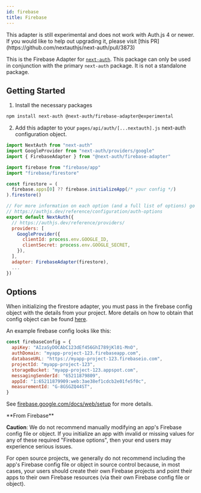 ```yaml
---
id: firebase
title: Firebase
---
```



<Callout type="warning">
This adapter is still experimental and does not work with Auth.js 4 or newer. If you would like to help out upgrading it, please visit [this PR](https://github.com/nextauthjs/next-auth/pull/3873)
</Callout>

This is the Firebase Adapter for [`next-auth`](https://authjs.dev). This package can only be used in conjunction with the primary `next-auth` package. It is not a standalone package.

## Getting Started

1. Install the necessary packages

```bash npm2yarn
npm install next-auth @next-auth/firebase-adapter@experimental
```

2. Add this adapter to your `pages/api/auth/[...nextauth].js` next-auth configuration object.

```javascript title="pages/api/auth/[...nextauth].js"
import NextAuth from "next-auth"
import GoogleProvider from "next-auth/providers/google"
import { FirebaseAdapter } from "@next-auth/firebase-adapter"

import firebase from "firebase/app"
import "firebase/firestore"

const firestore = (
  firebase.apps[0] ?? firebase.initializeApp(/* your config */)
).firestore()

// For more information on each option (and a full list of options) go to
// https://authjs.dev/reference/configuration/auth-options
export default NextAuth({
  // https://authjs.dev/reference/providers/
  providers: [
    GoogleProvider({
      clientId: process.env.GOOGLE_ID,
      clientSecret: process.env.GOOGLE_SECRET,
    }),
  ],
  adapter: FirebaseAdapter(firestore),
  ...
})
```

## Options

When initializing the firestore adapter, you must pass in the firebase config object with the details from your project. More details on how to obtain that config object can be found [here](https://support.google.com/firebase/answer/7015592).

An example firebase config looks like this:

```js
const firebaseConfig = {
  apiKey: "AIzaSyDOCAbC123dEf456GhI789jKl01-MnO",
  authDomain: "myapp-project-123.firebaseapp.com",
  databaseURL: "https://myapp-project-123.firebaseio.com",
  projectId: "myapp-project-123",
  storageBucket: "myapp-project-123.appspot.com",
  messagingSenderId: "65211879809",
  appId: "1:65211879909:web:3ae38ef1cdcb2e01fe5f0c",
  measurementId: "G-8GSGZQ44ST",
}
```

See [firebase.google.com/docs/web/setup](https://firebase.google.com/docs/web/setup) for more details.

<Callout>
**From Firebase**

**Caution**: We do not recommend manually modifying an app's Firebase config file or object. If you initialize an app with invalid or missing values for any of these required "Firebase options", then your end users may experience serious issues.

For open source projects, we generally do not recommend including the app's Firebase config file or object in source control because, in most cases, your users should create their own Firebase projects and point their apps to their own Firebase resources (via their own Firebase config file or object).
</Callout>
